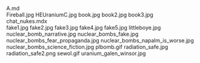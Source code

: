     
<div className="w-full md:max-w-[80rem] float-right italic">
	<MD_A_md />
	A.md
</div>
<PopImage className="w-full sm:max-w-[50vw] md:max-w-md float-right sm:m-1 sm:ml-4" src={JPG_Fireball_jpg} width={384} alt="Fireball.jpg">
	Fireball.jpg
</PopImage>
<PopImage className="w-full sm:max-w-[50vw] md:max-w-md float-left sm:m-1 sm:mr-4" src={JPG_HEUraniumC_jpg} width={384} alt="HEUraniumC.jpg">
	HEUraniumC.jpg
</PopImage>
<PopImage className="w-full sm:max-w-[50vw] md:max-w-md float-right sm:m-1 sm:ml-4" src={JPG_book_jpg} width={384} alt="book.jpg">
	book.jpg
</PopImage>
<PopImage className="w-full sm:max-w-[50vw] md:max-w-md float-left sm:m-1 sm:mr-4" src={JPG_book2_jpg} width={384} alt="book2.jpg">
	book2.jpg
</PopImage>
<PopImage className="w-full sm:max-w-[50vw] md:max-w-md float-right sm:m-1 sm:ml-4" src={JPG_book3_jpg} width={384} alt="book3.jpg">
	book3.jpg
</PopImage>
<div className="w-full md:max-w-[80rem] float-right italic">
	<MDX_chat_nukes_mdx />
	chat_nukes.mdx
</div>
<PopImage className="w-full sm:max-w-[50vw] md:max-w-md float-left sm:m-1 sm:mr-4" src={JPG_fake1_jpg} width={384} alt="fake1.jpg">
	fake1.jpg
</PopImage>
<PopImage className="w-full sm:max-w-[50vw] md:max-w-md float-right sm:m-1 sm:ml-4" src={JPG_fake2_jpg} width={384} alt="fake2.jpg">
	fake2.jpg
</PopImage>
<PopImage className="w-full sm:max-w-[50vw] md:max-w-md float-left sm:m-1 sm:mr-4" src={JPG_fake3_jpg} width={384} alt="fake3.jpg">
	fake3.jpg
</PopImage>
<PopImage className="w-full sm:max-w-[50vw] md:max-w-md float-right sm:m-1 sm:ml-4" src={JPG_fake4_jpg} width={384} alt="fake4.jpg">
	fake4.jpg
</PopImage>
<PopImage className="w-full sm:max-w-[50vw] md:max-w-md float-left sm:m-1 sm:mr-4" src={JPG_fake5_jpg} width={384} alt="fake5.jpg">
	fake5.jpg
</PopImage>
<PopImage className="w-full sm:max-w-[50vw] md:max-w-md float-right sm:m-1 sm:ml-4" src={JPG_littleboye_jpg} width={384} alt="littleboye.jpg">
	littleboye.jpg
</PopImage>
<PopImage className="w-full sm:max-w-[50vw] md:max-w-md float-left sm:m-1 sm:mr-4" src={JPG_nuclear_bomb_narrative_jpg} width={384} alt="nuclear_bomb_narrative.jpg">
	nuclear_bomb_narrative.jpg
</PopImage>
<PopImage className="w-full sm:max-w-[50vw] md:max-w-md float-right sm:m-1 sm:ml-4" src={JPG_nuclear_bombs_fake_jpg} width={384} alt="nuclear_bombs_fake.jpg">
	nuclear_bombs_fake.jpg
</PopImage>
<PopImage className="w-full sm:max-w-[50vw] md:max-w-md float-left sm:m-1 sm:mr-4" src={JPG_nuclear_bombs_fear_propaganda_jpg} width={384} alt="nuclear_bombs_fear_propaganda.jpg">
	nuclear_bombs_fear_propaganda.jpg
</PopImage>
<PopImage className="w-full sm:max-w-[50vw] md:max-w-md float-right sm:m-1 sm:ml-4" src={JPG_nuclear_bombs_napalm_is_worse_jpg} width={384} alt="nuclear_bombs_napalm_is_worse.jpg">
	nuclear_bombs_napalm_is_worse.jpg
</PopImage>
<PopImage className="w-full sm:max-w-[50vw] md:max-w-md float-left sm:m-1 sm:mr-4" src={JPG_nuclear_bombs_science_fiction_jpg} width={384} alt="nuclear_bombs_science_fiction.jpg">
	nuclear_bombs_science_fiction.jpg
</PopImage>
<PopImage className="w-full sm:max-w-[50vw] md:max-w-md float-right sm:m-1 sm:ml-4" src={GIF_plbomb_gif} width={384} alt="plbomb.gif">
	plbomb.gif
</PopImage>
<PopImage className="w-full sm:max-w-[50vw] md:max-w-md float-left sm:m-1 sm:mr-4" src={JPG_radiation_safe_jpg} width={384} alt="radiation_safe.jpg">
	radiation_safe.jpg
</PopImage>
<PopImage className="w-full sm:max-w-[50vw] md:max-w-md float-right sm:m-1 sm:ml-4" src={PNG_radiation_safe2_png} width={384} alt="radiation_safe2.png">
	radiation_safe2.png
</PopImage>
<PopImage className="w-full sm:max-w-[50vw] md:max-w-md float-left sm:m-1 sm:mr-4" src={GIF_sewol_gif} width={384} alt="sewol.gif">
	sewol.gif
</PopImage>
<PopImage className="w-full sm:max-w-[50vw] md:max-w-md float-right sm:m-1 sm:ml-4" src={JPG_uranium_galen_winsor_jpg} width={384} alt="uranium_galen_winsor.jpg">
	uranium_galen_winsor.jpg
</PopImage>
